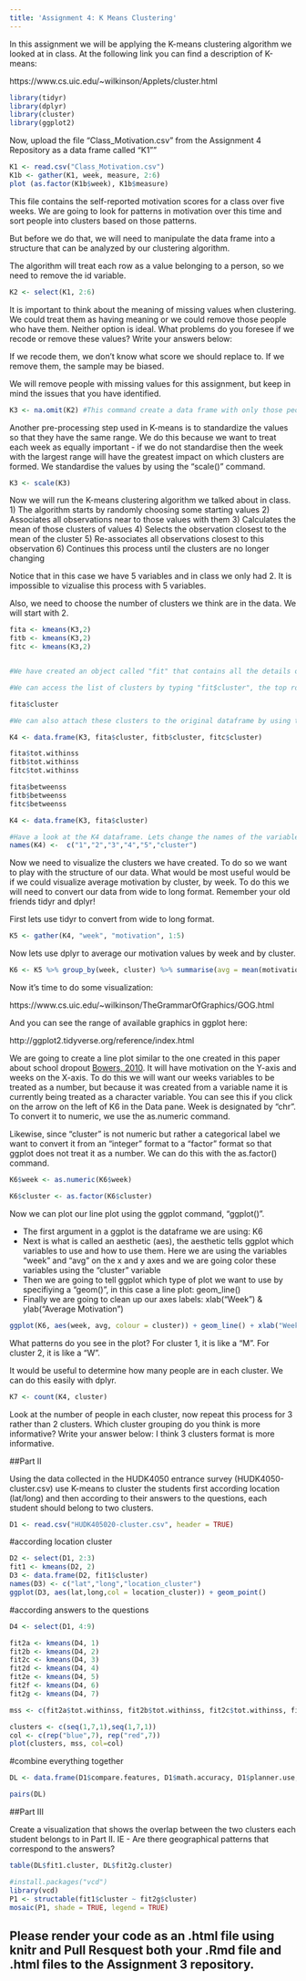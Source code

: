 ```yaml
---
title: 'Assignment 4: K Means Clustering'
---
```


In this assignment we will be applying the K-means clustering algorithm we looked at in class. At the following link you can find a description of K-means:

https://www.cs.uic.edu/~wilkinson/Applets/cluster.html


```r
library(tidyr)
library(dplyr)
library(cluster)
library(ggplot2)
```

Now, upload the file "Class_Motivation.csv" from the Assignment 4 Repository as a data frame called "K1""
```r

K1 <- read.csv("Class_Motivation.csv")
K1b <- gather(K1, week, measure, 2:6)
plot (as.factor(K1b$week), K1b$measure)

```

This file contains the self-reported motivation scores for a class over five weeks. We are going to look for patterns in motivation over this time and sort people into clusters based on those patterns.

But before we do that, we will need to manipulate the data frame into a structure that can be analyzed by our clustering algorithm.

The algorithm will treat each row as a value belonging to a person, so we need to remove the id variable.

```r

K2 <- select(K1, 2:6)

```

It is important to think about the meaning of missing values when clustering. We could treat them as having meaning or we could remove those people who have them. Neither option is ideal. What problems do you foresee if we recode or remove these values? Write your answers below:

If we recode them, we don't know what score we should replace to. If we remove them, the sample may be biased. 

We will remove people with missing values for this assignment, but keep in mind the issues that you have identified.


```r

K3 <- na.omit(K2) #This command create a data frame with only those people with no missing values. It "omits" all rows with missing values, also known as a "listwise deletion". EG - It runs down the list deleting rows as it goes.

```

Another pre-processing step used in K-means is to standardize the values so that they have the same range. We do this because we want to treat each week as equally important - if we do not standardise then the week with the largest range will have the greatest impact on which clusters are formed. We standardise the values by using the "scale()" command.

```r

K3 <- scale(K3)

```


Now we will run the K-means clustering algorithm we talked about in class. 
1) The algorithm starts by randomly choosing some starting values 
2) Associates all observations near to those values with them
3) Calculates the mean of those clusters of values
4) Selects the observation closest to the mean of the cluster
5) Re-associates all observations closest to this observation
6) Continues this process until the clusters are no longer changing

Notice that in this case we have 5 variables and in class we only had 2. It is impossible to vizualise this process with 5 variables.

Also, we need to choose the number of clusters we think are in the data. We will start with 2.

```r

fita <- kmeans(K3,2)
fitb <- kmeans(K3,2)
fitc <- kmeans(K3,2)


#We have created an object called "fit" that contains all the details of our clustering including which observations belong to each cluster.

#We can access the list of clusters by typing "fit$cluster", the top row corresponds to the original order the rows were in. Notice we have deleted some rows.

fita$cluster

#We can also attach these clusters to the original dataframe by using the "data.frame" command to create a new data frame called K4.

K4 <- data.frame(K3, fita$cluster, fitb$cluster, fitc$cluster)

fita$tot.withinss
fitb$tot.withinss
fitc$tot.withinss

fita$betweenss
fitb$betweenss
fitc$betweenss

K4 <- data.frame(K3, fita$cluster)

#Have a look at the K4 dataframe. Lets change the names of the variables to make it more convenient with the names() command.
names(K4) <-  c("1","2","3","4","5","cluster")


```

Now we need to visualize the clusters we have created. To do so we want to play with the structure of our data. What would be most useful would be if we could visualize average motivation by cluster, by week. To do this we will need to convert our data from wide to long format. Remember your old friends tidyr and dplyr!

First lets use tidyr to convert from wide to long format.
```r

K5 <- gather(K4, "week", "motivation", 1:5)
```

Now lets use dplyr to average our motivation values by week and by cluster.

```r

K6 <- K5 %>% group_by(week, cluster) %>% summarise(avg = mean(motivation))

```

Now it's time to do some visualization: 

https://www.cs.uic.edu/~wilkinson/TheGrammarOfGraphics/GOG.html

And you can see the range of available graphics in ggplot here:

http://ggplot2.tidyverse.org/reference/index.html

We are going to create a line plot similar to the one created in this paper about school dropout [Bowers, 2010](http://pareonline.net/pdf/v15n7.pdf). It will have motivation on the Y-axis and weeks on the X-axis. To do this we will want our weeks variables to be treated as a number, but because it was created from a variable name it is currently being treated as a character variable. You can see this if you click on the arrow on the left of K6 in the Data pane. Week is designated by "chr". To convert it to numeric, we use the as.numeric command. 

Likewise, since "cluster" is not numeric but rather a categorical label we want to convert it from an "integer" format to a "factor" format so that ggplot does not treat it as a number. We can do this with the as.factor() command.

```r

K6$week <- as.numeric(K6$week)

K6$cluster <- as.factor(K6$cluster)

```

Now we can plot our line plot using the ggplot command, "ggplot()".

- The first argument in a ggplot is the dataframe we are using: K6
- Next is what is called an aesthetic (aes), the aesthetic tells ggplot which variables to use and how to use them. Here we are using the variables "week" and "avg" on the x and y axes and we are going color these variables using the "cluster" variable
- Then we are going to tell ggplot which type of plot we want to use by specifiying a "geom()", in this case a line plot: geom_line()
- Finally we are going to clean up our axes labels: xlab("Week") & ylab("Average Motivation")

```r

ggplot(K6, aes(week, avg, colour = cluster)) + geom_line() + xlab("Week") + ylab("Average Motivation")

```

What patterns do you see in the plot?
For cluster 1, it is like a "M". For cluster 2, it is like a "W".



It would be useful to determine how many people are in each cluster. We can do this easily with dplyr.

```r
K7 <- count(K4, cluster)
```

Look at the number of people in each cluster, now repeat this process for 3 rather than 2 clusters. Which cluster grouping do you think is more informative? Write your answer below:
I think 3 clusters format is more informative. 

##Part II

Using the data collected in the HUDK4050 entrance survey (HUDK4050-cluster.csv) use K-means to cluster the students first according location (lat/long) and then according to their answers to the questions, each student should belong to two clusters.

```r
D1 <- read.csv("HUDK405020-cluster.csv", header = TRUE)
```

#according location cluster
```r
D2 <- select(D1, 2:3)
fit1 <- kmeans(D2, 2)
D3 <- data.frame(D2, fit1$cluster)
names(D3) <- c("lat","long","location_cluster")
ggplot(D3, aes(lat,long,col = location_cluster)) + geom_point()
```
#according answers to the questions
```r
D4 <- select(D1, 4:9)

fit2a <- kmeans(D4, 1)
fit2b <- kmeans(D4, 2)
fit2c <- kmeans(D4, 3)
fit2d <- kmeans(D4, 4)
fit2e <- kmeans(D4, 5)
fit2f <- kmeans(D4, 6)
fit2g <- kmeans(D4, 7)

mss <- c(fit2a$tot.withinss, fit2b$tot.withinss, fit2c$tot.withinss, fit2d$tot.withinss, fit2e$tot.withinss, fit2f$tot.withinss, fit2g$tot.withinss, fit2a$betweenss, fit2b$betweenss, fit2c$betweenss, fit2d$betweenss, fit2e$betweenss, fit2f$betweenss, fit2g$betweenss)

clusters <- c(seq(1,7,1),seq(1,7,1))
col <- c(rep("blue",7), rep("red",7))
plot(clusters, mss, col=col)
```

#combine everything together
```r
DL <- data.frame(D1$compare.features, D1$math.accuracy, D1$planner.use, D1$enjoy.discuss, D1$enjoy.group, D1$meet.deadline, fit1$cluster, D1$lat, D1$long, fit2g$cluster)

pairs(DL)

```

##Part III

Create a visualization that shows the overlap between the two clusters each student belongs to in Part II. IE - Are there geographical patterns that correspond to the answers? 

```r
table(DL$fit1.cluster, DL$fit2g.cluster)

#install.packages("vcd")
library(vcd)
P1 <- structable(fit1$cluster ~ fit2g$cluster)
mosaic(P1, shade = TRUE, legend = TRUE)
```


## Please render your code as an .html file using knitr and Pull Resquest both your .Rmd file and .html files to the Assignment 3 repository.

